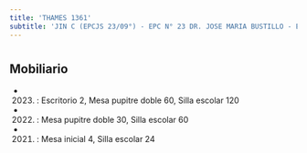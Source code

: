 ```yaml
---
title: 'THAMES 1361'
subtitle: 'JIN C (EPCJS 23/09°) - EPC N° 23 DR. JOSE MARIA BUSTILLO - EPA N° 23 DR. JOSE MARIA BUSTILLO'
---
```


#


## Mobiliario

*  (2023) : Escritorio 2, Mesa pupitre doble 60, Silla escolar 120 

*  (2022) : Mesa pupitre doble 30, Silla escolar 60 

*  (2021) : Mesa inicial 4, Silla escolar 24 



